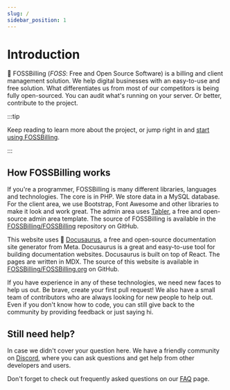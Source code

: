 ```yaml
---
slug: /
sidebar_position: 1
---
```


# Introduction

:wave: FOSSBilling (*FOSS*: Free and Open Source Software) is a billing and client management solution. We help digital businesses with an easy-to-use and free solution. What differentiates us from most of our competitors is being fully open-sourced. You can audit what's running on your server. Or better, contribute to the project.

:::tip

Keep reading to learn more about the project, or jump right in and [start using FOSSBilling](/docs/category/getting-started).

:::

## How FOSSBilling works
If you're a programmer, FOSSBilling is many different libraries, languages and technologies. The core is in PHP. We store data in a MySQL database. For the client area, we use Bootstrap, Font Awesome and other libraries to make it look and work great. The admin area uses [Tabler](https://tabler.io), a free and open-source admin area template. The source of FOSSBilling is available in the [FOSSBilling/FOSSBilling](https://github.com/FOSSBilling/FOSSBilling) repository on GitHub.

This website uses :t-rex: [Docusaurus](https://docusaurus.io), a free and open-source documentation site generator from Meta. Docusaurus is a great and easy-to-use tool for building documentation websites. Docusaurus is built on top of React. The pages are written in MDX. The source of this website is available in [FOSSBilling/FOSSBilling.org](https://github.com/fossbilling/docs) on GitHub.

If you have experience in any of these technologies, we need new faces to help us out. Be brave, create your first pull request! We also have a small team of contributors who are always looking for new people to help out. Even if you don't know how to code, you can still give back to the community by providing feedback or just saying hi.

## Still need help?
In case we didn't cover your question here. We have a friendly community on [Discord](https://fossbilling.org/discord), where you can ask questions and get help from other developers and users.

Don't forget to check out frequently asked questions on our [FAQ](/docs/faq) page.